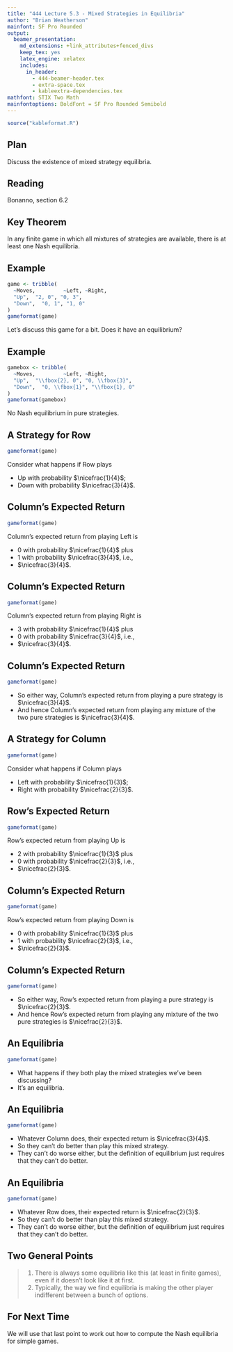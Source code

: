 ```yaml
---
title: "444 Lecture 5.3 - Mixed Strategies in Equilibria"
author: "Brian Weatherson"
mainfont: SF Pro Rounded
output:
  beamer_presentation:
    md_extensions: +link_attributes+fenced_divs
    keep_tex: yes
    latex_engine: xelatex
    includes:
      in_header: 
        - 444-beamer-header.tex
        - extra-space.tex
        - kableextra-dependencies.tex
mathfont: STIX Two Math
mainfontoptions: BoldFont = SF Pro Rounded Semibold
---
```


```r
source("kableformat.R")
```

## Plan

Discuss the existence of mixed strategy equilibria.

## Reading

Bonanno, section 6.2

## Key Theorem

In any finite game in which all mixtures of strategies are available, there is at least one Nash equilibria.

## Example

```r
game <- tribble(
  ~Moves,         ~Left, ~Right,
  "Up",  "2, 0", "0, 3", 
  "Down",  "0, 1", "1, 0"
)
gameformat(game)
```

Let's discuss this game for a bit. Does it have an equilibrium?

## Example

```r
gamebox <- tribble(
  ~Moves,         ~Left, ~Right,
  "Up",  "\\fbox{2}, 0", "0, \\fbox{3}", 
  "Down",  "0, \\fbox{1}", "\\fbox{1}, 0"
)
gameformat(gamebox)
```

No Nash equilibrium in pure strategies.

## A Strategy for Row

```r
gameformat(game)
```

Consider what happens if Row plays

- Up with probability $\nicefrac{1}{4}$;
- Down with probability $\nicefrac{3}{4}$.

## Column's Expected Return

```r
gameformat(game)
```

Column's expected return from playing Left is 

- 0 with probability $\nicefrac{1}{4}$ plus
- 1 with probability $\nicefrac{3}{4}$, i.e.,
- $\nicefrac{3}{4}$.

## Column's Expected Return

```r
gameformat(game)
```

Column's expected return from playing Right is 

- 3 with probability $\nicefrac{1}{4}$ plus
- 0 with probability $\nicefrac{3}{4}$, i.e.,
- $\nicefrac{3}{4}$.

## Column's Expected Return

```r
gameformat(game)
```

- So either way, Column's expected return from playing a pure strategy is $\nicefrac{3}{4}$.
- And hence Column's expected return from playing any mixture of the two pure strategies is $\nicefrac{3}{4}$.

## A Strategy for Column

```r
gameformat(game)
```

Consider what happens if Column plays

- Left with probability $\nicefrac{1}{3}$;
- Right with probability $\nicefrac{2}{3}$.

## Row's Expected Return

```r
gameformat(game)
```

Row's expected return from playing Up is 

- 2 with probability $\nicefrac{1}{3}$ plus
- 0 with probability $\nicefrac{2}{3}$, i.e.,
- $\nicefrac{2}{3}$.

## Column's Expected Return

```r
gameformat(game)
```

Row's expected return from playing Down is 

- 0 with probability $\nicefrac{1}{3}$ plus
- 1 with probability $\nicefrac{2}{3}$, i.e.,
- $\nicefrac{2}{3}$.

## Column's Expected Return

```r
gameformat(game)
```

- So either way, Row's expected return from playing a pure strategy is $\nicefrac{2}{3}$.
- And hence Row's expected return from playing any mixture of the two pure strategies is $\nicefrac{2}{3}$.

## An Equilibria

```r
gameformat(game)
```

- What happens if they both play the mixed strategies we've been discussing? \pause
- It's an equilibria.

## An Equilibria

```r
gameformat(game)
```

- Whatever Column does, their expected return is $\nicefrac{3}{4}$.
- So they can't do better than play this mixed strategy.
- They can't do worse either, but the definition of equilibrium just requires that they can't do better.

## An Equilibria

```r
gameformat(game)
```

- Whatever Row does, their expected return is $\nicefrac{2}{3}$.
- So they can't do better than play this mixed strategy.
- They can't do worse either, but the definition of equilibrium just requires that they can't do better.

## Two General Points

> 1. There is always some equilibria like this (at least in finite games), even if it doesn't look like it at first.
> 2. Typically, the way we find equilibria is making the other player indifferent between a bunch of options.

## For Next Time

We will use that last point to work out how to compute the Nash equilibria for simple games.